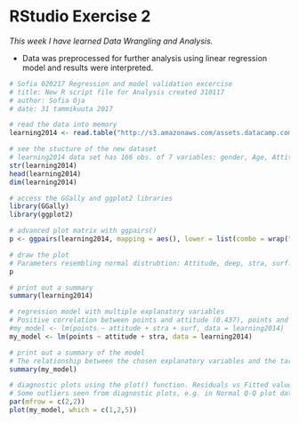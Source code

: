 # RStudio Exercise 2

*This week I have learned Data Wrangling and Analysis.*

- Data was preprocessed for further analysis using linear regression model and results were interpreted.

```r

# Sofia 020217 Regression and model validation excercise
# title: New R script file for Analysis created 310117
# author: Sofia Oja
# date: 31 tammikuuta 2017

# read the data into memory
learning2014 <- read.table("http://s3.amazonaws.com/assets.datacamp.com/production/course_2218/datasets/learning2014.txt", header=TRUE, sep=",")

# see the stucture of the new dataset
# learning2014 data set has 166 obs. of 7 variables: gender, Age, Attitude, deep, stra, surf, Points
str(learning2014)
head(learning2014)
dim(learning2014)

# access the GGally and ggplot2 libraries
library(GGally)
library(ggplot2)

# advanced plot matrix with ggpairs()
p <- ggpairs(learning2014, mapping = aes(), lower = list(combo = wrap("facethist", bins = 20)))

# draw the plot
# Parameters resembling normal distrubtion: Attitude, deep, stra, surf. Strong correlation between points and attitude (0.437), surf and deep (-0.324), surf and stra (-0.161)
p

# print out a summary
summary(learning2014)

# regression model with multiple explanatory variables
# Positive correlation between points and attitude (0.437), points and stra (0.146), negative correlation between points and surf (-0.144). To improve linear model surf parameter excluded.
#my_model <- lm(points ~ attitude + stra + surf, data = learning2014)
my_model <- lm(points ~ attitude + stra, data = learning2014)

# print out a summary of the model
# The relationship between the chosen explanatory variables and the target variable is statistically significant for variable attitude ('***' 0.001), and not for stra ('.' 0.1). Multiple R squared of the model is 0.2048, which is quite low thus linear model might not be optimal model for this data. (Ref Wikipedia: In statistics, the coefficient of multiple correlation is a measure of how well a given variable can be predicted using a linear function of a set of other variables).
summary(my_model)

# diagnostic plots using the plot() function. Residuals vs Fitted values, Normal QQ-plot and Residuals vs Leverage, plots 1, 2 and 5
# Some outliers seen from diagnostic plots, e.g. in Normal Q-Q plot data not linear in the beginnig and at the end points thus linear model might not be optimal model for this data.
par(mfrow = c(2,2))
plot(my_model, which = c(1,2,5))

```
